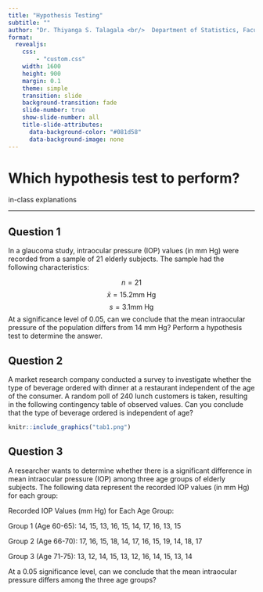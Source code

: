 ```yaml
---
title: "Hypothesis Testing"
subtitle: ""
author: "Dr. Thiyanga S. Talagala <br/>  Department of Statistics, Faculty of Applied Sciences <br/> University of Sri Jayewardenepura, Sri Lanka"
format:
  revealjs:
    css:
        - "custom.css"
    width: 1600
    height: 900
    margin: 0.1
    theme: simple
    transition: slide
    background-transition: fade
    slide-number: true
    show-slide-number: all
    title-slide-attributes: 
      data-background-color: "#081d58"
      data-background-image: none
---
```



# Which hypothesis test to perform?

in-class explanations

---

## Question 1

In a glaucoma study, intraocular pressure (IOP) values (in mm Hg) were recorded from a sample of 21 elderly subjects. The sample had the following characteristics:

$$n= 21$$
$$\bar{x}= 15.2 \text{mm Hg}$$
 $$s = 3.1 \text{mm Hg}$$
At a significance level of 0.05, can we conclude that the mean intraocular pressure of the population differs from 14 mm Hg? Perform a hypothesis test to determine the answer.

## Question 2

A market research company conducted a survey to investigate whether the type of beverage ordered with dinner at a restaurant independent of the age of the consumer. A random poll of 240 lunch customers is taken, resulting in the following contingency table of observed values. Can you conclude that the type of beverage ordered is independent of age? 
	
```r
knitr::include_graphics("tab1.png")
```

## Question 3

A researcher wants to determine whether there is a significant difference in mean intraocular pressure (IOP) among three age groups of elderly subjects. The following data represent the recorded IOP values (in mm Hg) for each group:

Recorded IOP Values (mm Hg) for Each Age Group:

Group 1 (Age 60-65): 14, 15, 13, 16, 15, 14, 17, 16, 13, 15

Group 2 (Age 66-70): 17, 16, 15, 18, 14, 17, 16, 15, 19, 14, 18, 17

Group 3 (Age 71-75): 13, 12, 14, 15, 13, 12, 16, 14, 15, 13, 14

At a 0.05 significance level, can we conclude that the mean intraocular pressure differs among the three age groups?